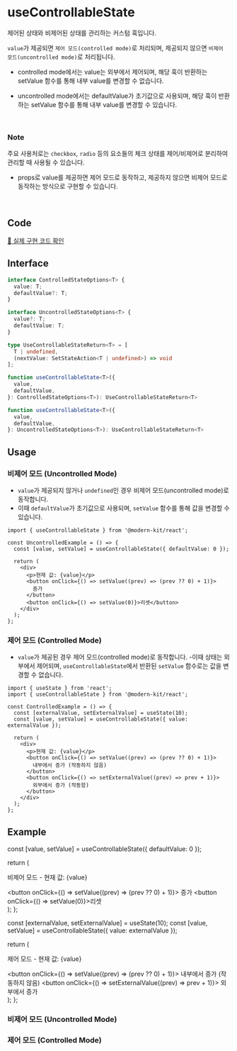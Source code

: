 
# useControllableState

제어된 상태와 비제어된 상태를 관리하는 커스텀 훅입니다. 

`value`가 제공되면 `제어 모드(controlled mode)`로 처리되며, 제공되지 않으면 `비제어 모드(uncontrolled mode)`로 처리됩니다.

- controlled mode에서는 value는 외부에서 제어되며, 해당 훅이 반환하는 setValue 함수를 통해 내부 value를 변경할 수 없습니다.

- uncontrolled mode에서는 defaultValue가 초기값으로 사용되며, 해당 훅이 반환하는 setValue 함수를 통해 내부 value를 변경할 수 있습니다.

<br />

### Note
주요 사용처로는 `checkbox`, `radio` 등의 요소들의 체크 상태를 제어/비제어로 분리하여 관리할 때 사용될 수 있습니다.
- props로 value를 제공하면 제어 모드로 동작하고, 제공하지 않으면 비제어 모드로 동작하는 방식으로 구현할 수 있습니다.

<br />

## Code
[🔗 실제 구현 코드 확인](https://github.com/modern-agile-team/modern-kit/blob/main/packages/react/src/hooks/useControllableState/index.ts)

## Interface
```ts title="typescript"
interface ControlledStateOptions<T> {
  value: T;
  defaultValue?: T;
}

interface UncontrolledStateOptions<T> {
  value?: T;
  defaultValue: T;
}

type UseControllableStateReturn<T> = [
  T | undefined,
  (nextValue: SetStateAction<T | undefined>) => void
];
```
```ts title="typescript"
function useControllableState<T>({
  value,
  defaultValue,
}: ControlledStateOptions<T>): UseControllableStateReturn<T>

function useControllableState<T>({
  value,
  defaultValue,
}: UncontrolledStateOptions<T>): UseControllableStateReturn<T>
```

## Usage

### 비제어 모드 (Uncontrolled Mode)
- `value`가 제공되지 않거나 `undefined`인 경우 비제어 모드(uncontrolled mode)로 동작합니다. 
- 이때 `defaultValue`가 초기값으로 사용되며, `setValue` 함수를 통해 값을 변경할 수 있습니다.

```tsx title="typescript"
import { useControllableState } from '@modern-kit/react';

const UncontrolledExample = () => {
  const [value, setValue] = useControllableState({ defaultValue: 0 });

  return (
    <div>
      <p>현재 값: {value}</p>
      <button onClick={() => setValue((prev) => (prev ?? 0) + 1)}>
        증가
      </button>
      <button onClick={() => setValue(0)}>리셋</button>
    </div>
  );
};
```

### 제어 모드 (Controlled Mode)
- `value`가 제공된 경우 제어 모드(controlled mode)로 동작합니다. 
-이때 상태는 외부에서 제어되며, `useControllableState`에서 반환된 `setValue` 함수로는 값을 변경할 수 없습니다.

```tsx title="typescript"
import { useState } from 'react';
import { useControllableState } from '@modern-kit/react';

const ControlledExample = () => {
  const [externalValue, setExternalValue] = useState(10);
  const [value, setValue] = useControllableState({ value: externalValue });

  return (
    <div>
      <p>현재 값: {value}</p>
      <button onClick={() => setValue((prev) => (prev ?? 0) + 1)}>
        내부에서 증가 (작동하지 않음)
      </button>
      <button onClick={() => setExternalValue((prev) => prev + 1)}>
        외부에서 증가 (작동함)
      </button>
    </div>
  );
};
```

## Example

  const [value, setValue] = useControllableState({ defaultValue: 0 });

  return (
    <div>
      <p>비제어 모드 - 현재 값: {value}</p>
      <button onClick={() => setValue((prev) => (prev ?? 0) + 1)}>
        증가
      </button>
      <button onClick={() => setValue(0)}>리셋</button>
    </div>
  );
};

  const [externalValue, setExternalValue] = useState(10);
  const [value, setValue] = useControllableState({ value: externalValue });

  return (
    <div>
      <p>제어 모드 - 현재 값: {value}</p>
      <button onClick={() => setValue((prev) => (prev ?? 0) + 1)}>
        내부에서 증가 (작동하지 않음)
      </button>
      <button onClick={() => setExternalValue((prev) => prev + 1)}>
        외부에서 증가
      </button>
    </div>
  );
};

### 비제어 모드 (Uncontrolled Mode)
<UncontrolledExample />

### 제어 모드 (Controlled Mode)  
<ControlledExample />